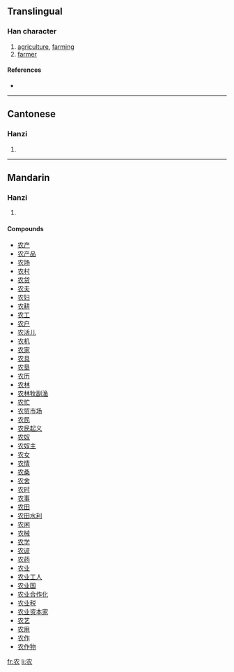 {{also|農}}
==Translingual==

===Han character===
{{Han char|rn=14|rad=冖|as=04|sn=6|four=|canj=竹月女 (HBV)}}

# [[agriculture]], [[farm]]ing
# [[farmer]]

====References====
* {{Han ref|kx=0130.191|hdz=10303.110|uh=519C|ud=20892}}

----

==Cantonese==

===Hanzi===
{{yue-hanzi|jyut=|y=nung4}}

# {{defn|Cantonese}}

----

==Mandarin==

===Hanzi===
{{cmn-hanzi|tra=農|pin=[[nóng]] ([[nong2]])|wg=nung<sup>2</sup>}}

# {{defn|Mandarin}}

====Compounds====
* [[农产]]
* [[农产品]]
* [[农场]]
* [[农村]]
* [[农贷]]
* [[农夫]]
* [[农妇]]
* [[农耕]]
* [[农工]]
* [[农户]]
* [[农活儿]]
* [[农机]]
* [[农家]]
* [[农具]]
* [[农垦]]
* [[农历]]
* [[农林]]
* [[农林牧副渔]]
* [[农忙]]
* [[农贸市场]]
* [[农民]]
* [[农民起义]]
* [[农奴]]
* [[农奴主]]
* [[农女]]
* [[农情]]
* [[农桑]]
* [[农舍]]
* [[农时]]
* [[农事]]
* [[农田]]
* [[农田水利]]
* [[农闲]]
* [[农械]]
* [[农学]]
* [[农谚]]
* [[农药]]
* [[农业]]
* [[农业工人]]
* [[农业国]]
* [[农业合作化]]
* [[农业税]]
* [[农业资本家]]
* [[农艺]]
* [[农用]]
* [[农作]]
* [[农作物]]

[[fr:农]]
[[li:农]]
